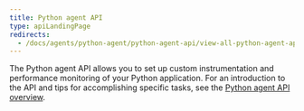 ```yaml
---
title: Python agent API
type: apiLandingPage
redirects:
  - /docs/agents/python-agent/python-agent-api/view-all-python-agent-api-calls
---
```


The Python agent API allows you to set up custom instrumentation and performance monitoring of your Python application. For an introduction to the API and tips for accomplishing specific tasks, see the [Python agent API overview](/docs/agents/python-agent/customization-extension/python-agent-api-overview).
